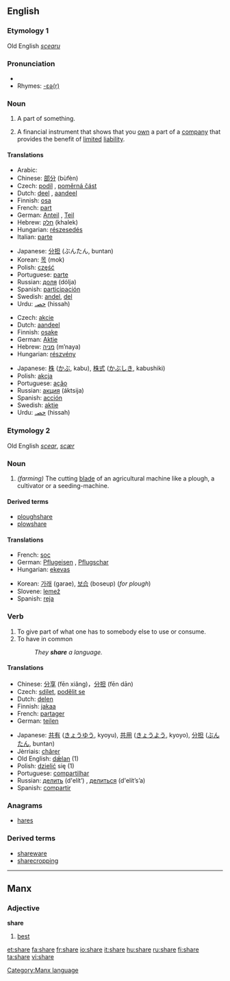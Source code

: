 ==English==

{{rank|class|century|sorry|986|share|working|breath|camp}}

===Etymology 1===
Old English ''[[scearu]]''

===Pronunciation===
*{{audio|en-us-share.ogg|Audio (US)}}
*Rhymes: [[Rhymes:English:-ɛə(r)|-ɛə(r)]]

===Noun===
{{en-noun}}

# A part of something.
# {{finance}} A financial instrument that shows that you [[own]] a part of a [[company]] that provides the benefit of [[limited]] [[liability]].

====Translations====
{{trans-top|part of something}}
*Arabic: {{ARchar|[[نصيب]]}} {{IPAchar|(naʂíb)}} {{m}}
*Chinese: [[部分]] (bùfèn)
*Czech: [[podíl]] {{m}}, [[poměrná část]] {{f}}
*Dutch: [[deel]] {{n}}, [[aandeel]] {{n}}
*Finnish: [[osa#Finnish|osa]]
*French: [[part#French|part]] {{f}}
*German: [[Anteil]] {{m}}, [[Teil]] {{m}}
*Hebrew: [[חלק]] (khalek) {{m}}
*Hungarian: [[részesedés]]
*Italian: [[parte#Italian|parte]] {{f}}
{{trans-mid}}
*Japanese: [[分担]] (ぶんたん, buntan)
*Korean: [[목]] (mok)
*Polish: [[część]] {{f}}
*Portuguese: [[parte#Portuguese|parte]] {{f}}
*Russian: [[доля]] (dólja) {{f}}
*Spanish: [[participación]] {{f}}
*Swedish: [[andel]], [[del#Swedish|del]]
*Urdu: [[حصہ]] (hissah) {{m}}
{{trans-bottom}}

{{trans-top|financial instrument}}
*Czech: [[akcie]] {{f}}
*Dutch: [[aandeel]] {{n}}
*Finnish: [[osake]]
*German: [[Aktie]] {{f}}
*Hebrew: [[מניה]] (m’naya) {{f}}
*Hungarian: [[részvény]]
{{trans-mid}}
*Japanese: [[株]] ([[かぶ]], kabu), [[株式]] ([[かぶしき]], kabushiki)
*Polish: [[akcja]] {{f}}
*Portuguese: [[ação]] {{f}}
*Russian: [[акция]] (áktsija) {{f}}
*Spanish: [[acción]] {{f}}
*Swedish: [[aktie]]
*Urdu: [[حصہ]] (hissah) {{m}}
{{trans-bottom}}

===Etymology 2===
Old English ''[[scear]]'', ''[[scær]]''

===Noun===
{{en-noun}}

# ''(farming)'' The cutting [[blade]] of an agricultural machine like a plough, a cultivator or a seeding-machine.

====Derived terms====
*[[ploughshare]]
*[[plowshare]]

====Translations====
{{top}}
*French: [[soc]] {{m}}
*German: [[Pflugeisen]] {{n}}, [[Pflugschar]] {{f}}
*Hungarian: [[eke]][[vas]]
{{mid}}
*Korean: [[가래]] (garae), [[보습]] (boseup) (''for plough'')
*Slovene: [[lemež]] {{m}}
*Spanish: [[reja]] {{f}}
{{bottom}}

===Verb===
{{en-verb|shar|ing}}

# To give part of what one has to somebody else to use or consume.
# To have in common
#:''They '''share''' a language.''

====Translations====
{{top}}
*Chinese: [[分享]] (fēn xiǎng)，[[分担]] (fēn dān)
*Czech: [[sdílet]], [[podělit se]]
*Dutch: [[delen]]
*Finnish: [[jakaa]]
*French: [[partager]]
*German: [[teilen]]
{{mid}}
*Japanese: [[共有]] ([[きょうゆう]], kyoyu), [[共用]] ([[きょうよう]], kyoyo), [[分担]] ([[ぶんたん]], buntan)
*Jèrriais: [[chârer]]
*Old English: [[dælan|dǣlan]] (1)
*Polish: [[dzielić]] się (1)
*Portuguese: [[compartilhar]]
*Russian: [[делить]] (d'elít’) {{impf}}, [[делиться]] (d'elít’s’a) {{impf}}
*Spanish: [[compartir]]
{{bottom}}

===Anagrams===
*[[hares]]

===Derived terms===
*[[shareware]]
*[[sharecropping]]

----

==Manx==

===Adjective===
'''share'''

# [[best]]

[[Category:Manx language]]

[[et:share]]
[[fa:share]]
[[fr:share]]
[[io:share]]
[[it:share]]
[[hu:share]]
[[ru:share]]
[[fi:share]]
[[ta:share]]
[[vi:share]]